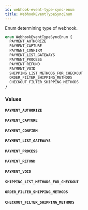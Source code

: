 ```yaml
---
id: webhook-event-type-sync-enum
title: WebhookEventTypeSyncEnum
---
```



Enum determining type of webhook.

```graphql
enum WebhookEventTypeSyncEnum {
  PAYMENT_AUTHORIZE
  PAYMENT_CAPTURE
  PAYMENT_CONFIRM
  PAYMENT_LIST_GATEWAYS
  PAYMENT_PROCESS
  PAYMENT_REFUND
  PAYMENT_VOID
  SHIPPING_LIST_METHODS_FOR_CHECKOUT
  ORDER_FILTER_SHIPPING_METHODS
  CHECKOUT_FILTER_SHIPPING_METHODS
}
```


### Values

#### `PAYMENT_AUTHORIZE` 




#### `PAYMENT_CAPTURE` 




#### `PAYMENT_CONFIRM` 




#### `PAYMENT_LIST_GATEWAYS` 




#### `PAYMENT_PROCESS` 




#### `PAYMENT_REFUND` 




#### `PAYMENT_VOID` 




#### `SHIPPING_LIST_METHODS_FOR_CHECKOUT` 




#### `ORDER_FILTER_SHIPPING_METHODS` 




#### `CHECKOUT_FILTER_SHIPPING_METHODS` 






